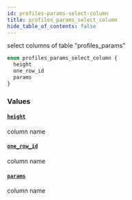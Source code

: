 ```yaml
---
id: profiles-params-select-column
title: profiles_params_select_column
hide_table_of_contents: false
---
```


select columns of table "profiles_params"

```graphql
enum profiles_params_select_column {
  height
  one_row_id
  params
}
```

### Values

#### [`height`](#)

column name

#### [`one_row_id`](#)

column name

#### [`params`](#)

column name

